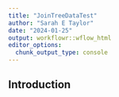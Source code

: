 ```yaml
---
title: "JoinTreeDataTest"
author: "Sarah E Taylor"
date: "2024-01-25"
output: workflowr::wflow_html
editor_options:
  chunk_output_type: console
---
```


## Introduction

```r

```

